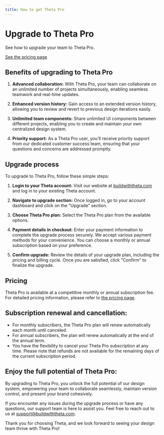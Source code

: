 ```yaml
---
title: How to get Theta Pro
---
```


# Upgrade to Theta Pro

See how to upgrade your team to Theta Pro.

<Info>[See the pricing page](https://buildwiththeta.com/pricing)</Info>

## Benefits of upgrading to Theta Pro

1. **Advanced collaboration:** With Theta Pro, your team can collaborate on an unlimited number of projects simultaneously, enabling seamless teamwork and real-time updates.

2. **Enhanced version history:** Gain access to an extended version history, allowing you to review and revert to previous design iterations easily.

3. **Unlimited team components:** Share unlimited UI components between different projects, enabling you to create and maintain your own centralized design system.

4. **Priority support:** As a Theta Pro user, you'll receive priority support from our dedicated customer success team, ensuring that your questions and concerns are addressed promptly.

## Upgrade process

To upgrade to Theta Pro, follow these simple steps:

1. **Login to your Theta account:** Visit our website at [buildwiththeta.com](https://buildwiththeta.com) and log in to your existing Theta account.

2. **Navigate to upgrade section:** Once logged in, go to your account dashboard and click on the "Upgrade" section.

3. **Choose Theta Pro plan:** Select the Theta Pro plan from the available options.

4. **Payment details in checkout:** Enter your payment information to complete the upgrade process securely. We accept various payment methods for your convenience. You can choose a monthly or annual subscription based on your preference.

5. **Confirm upgrade:** Review the details of your upgrade plan, including the pricing and billing cycle. Once you are satisfied, click "Confirm" to finalize the upgrade.

## Pricing

Theta Pro is available at a competitive monthly or annual subscription fee. For detailed pricing information, please refer to [the pricing page](https://buildwiththeta.com/pricing).

## Subscription renewal and cancellation:

- For monthly subscribers, the Theta Pro plan will renew automatically each month until canceled.
- For annual subscribers, the plan will renew automatically at the end of the annual term.
- You have the flexibility to cancel your Theta Pro subscription at any time. Please note that refunds are not available for the remaining days of the current subscription period.

## Enjoy the full potential of Theta Pro:

By upgrading to Theta Pro, you unlock the full potential of our design system, empowering your team to collaborate seamlessly, maintain version control, and present your brand cohesively.

If you encounter any issues during the upgrade process or have any questions, our support team is here to assist you. Feel free to reach out to us at [support@buildwiththeta.com](mailto:support@buildwiththeta.com).

Thank you for choosing Theta, and we look forward to seeing your design team thrive with Theta Pro!
